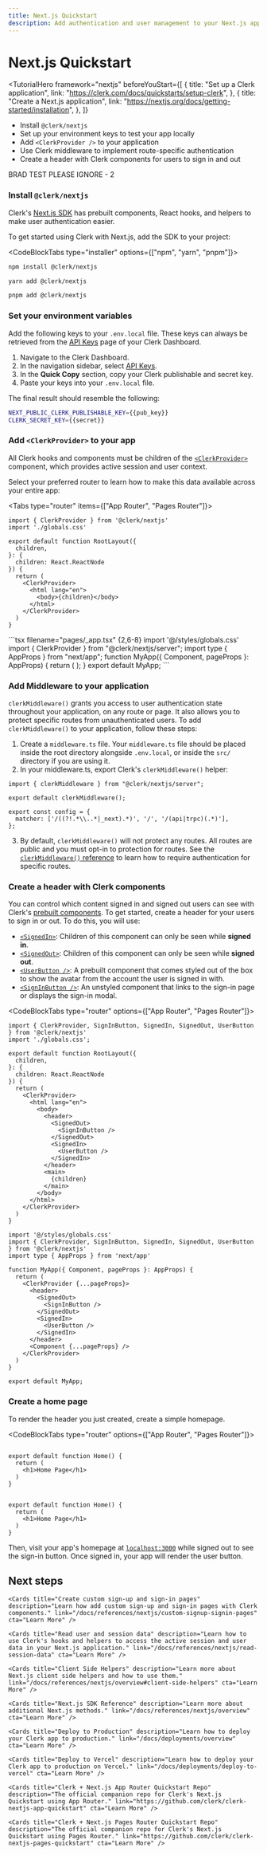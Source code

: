 ---
title: Next.js Quickstart
description: Add authentication and user management to your Next.js app with Clerk.
---

# Next.js Quickstart

<TutorialHero
  framework="nextjs"
  beforeYouStart={[
    {
      title: "Set up a Clerk application",
      link: "https://clerk.com/docs/quickstarts/setup-clerk",
    },
    {
      title: "Create a Next.js application",
      link: "https://nextjs.org/docs/getting-started/installation",
    },
  ]}
>

- Install `@clerk/nextjs`
- Set up your environment keys to test your app locally
- Add `<ClerkProvider />` to your application
- Use Clerk middleware to implement route-specific authentication
- Create a header with Clerk components for users to sign in and out

</TutorialHero>

BRAD TEST PLEASE IGNORE - 2

<Steps>

### Install `@clerk/nextjs`

Clerk's [Next.js SDK](/docs/references/nextjs/overview) has prebuilt components, React hooks, and helpers to make user authentication easier.

To get started using Clerk with Next.js, add the SDK to your project:

<CodeBlockTabs type="installer" options={["npm", "yarn", "pnpm"]}>
  ```bash filename="terminal"
  npm install @clerk/nextjs
  ```

```bash filename="terminal"
yarn add @clerk/nextjs
```

```bash filename="terminal"
pnpm add @clerk/nextjs
```

</CodeBlockTabs>

### Set your environment variables

<SignedIn>

Add the following keys to your `.env.local` file. These keys can always be retrieved from the [API Keys](https://dashboard.clerk.com/last-active?path=api-keys) page of your Clerk Dashboard.

</SignedIn>

<SignedOut>

1. Navigate to the Clerk Dashboard.
2. In the navigation sidebar, select [API Keys](https://dashboard.clerk.com/last-active?path=api-keys).
3. In the **Quick Copy** section, copy your Clerk publishable and secret key.
4. Paste your keys into your `.env.local` file.

The final result should resemble the following:

</SignedOut>

  <InjectKeys>

  ```sh filename=".env.local"
  NEXT_PUBLIC_CLERK_PUBLISHABLE_KEY={{pub_key}}
  CLERK_SECRET_KEY={{secret}}
  ```

  </InjectKeys>

### Add `<ClerkProvider>` to your app

All Clerk hooks and components must be children of the [`<ClerkProvider>`](/docs/components/clerk-provider) component, which provides active session and user context.

Select your preferred router to learn how to make this data available across your entire app:

<Tabs type="router" items={["App Router", "Pages Router"]}>
  <Tab>
  ```tsx filename="app/layout.tsx" {1,10-14}
  import { ClerkProvider } from '@clerk/nextjs'
  import './globals.css'

  export default function RootLayout({
    children,
  }: {
    children: React.ReactNode
  }) {
    return (
      <ClerkProvider>
        <html lang="en">
          <body>{children}</body>
        </html>
      </ClerkProvider>
    )
  }
  ```
  </Tab>

  <Tab>
  ```tsx filename="pages/_app.tsx" {2,6-8}
    import '@/styles/globals.css'
    import { ClerkProvider } from "@clerk/nextjs/server";
    import type { AppProps } from "next/app";
    function MyApp({ Component, pageProps }: AppProps) {
      return (
        <ClerkProvider {...pageProps}>
          <Component {...pageProps} />
        </ClerkProvider>
      );
    }
    export default MyApp;
  ```
  </Tab>
</Tabs>

### Add Middleware to your application

`clerkMiddleware()` grants you access to user authentication state throughout your application, on any route or page. It also allows you to protect specific routes from unauthenticated users. To add `clerkMiddleware()` to your application, follow these steps:

1. Create a `middleware.ts` file. Your `middleware.ts` file should be placed inside the root directory alongside `.env.local`, or inside the `src/` directory if you are using it.
2. In your middleware.ts, export Clerk's `clerkMiddleware()` helper:
  ```tsx filename="middleware.ts"
  import { clerkMiddleware } from "@clerk/nextjs/server";

  export default clerkMiddleware();

  export const config = {
    matcher: ['/((?!.*\\..*|_next).*)', '/', '/(api|trpc)(.*)'],
  };
  ```
3. By default, `clerkMiddleware()` will not protect any routes. All routes are public and you must opt-in to protection for routes. See the [`clerkMiddleware()` reference](/docs/references/nextjs/clerk-middleware) to learn how to require authentication for specific routes.

### Create a header with Clerk components

You can control which content signed in and signed out users can see with Clerk's [prebuilt components](/docs/components/overview). To get started, create a header for your users to sign in or out. To do this, you will use:

- [`<SignedIn>`](/docs/components/control/signed-in): Children of this component can only be seen while **signed in**.
- [`<SignedOut>`](/docs/components/control/signed-out): Children of this component can only be seen while **signed out**.
- [`<UserButton />`](/docs/components/user/user-button): A prebuilt component that comes styled out of the box to show the avatar from the account the user is signed in with.
- [`<SignInButton />`](/docs/components/unstyled/sign-in-button): An unstyled component that links to the sign-in page or displays the sign-in modal.

<CodeBlockTabs type="router" options={["App Router", "Pages Router"]}>
```tsx filename="app/layout.tsx" {13-20}
import { ClerkProvider, SignInButton, SignedIn, SignedOut, UserButton } from '@clerk/nextjs'
import './globals.css';

export default function RootLayout({
  children,
}: {
  children: React.ReactNode
}) {
  return (
    <ClerkProvider>
      <html lang="en">
        <body>
          <header>
            <SignedOut>
              <SignInButton />
            </SignedOut>
            <SignedIn>
              <UserButton />
            </SignedIn>
          </header>
          <main>
            {children}
          </main>
        </body>
      </html>
    </ClerkProvider>
  )
}
```
```tsx filename="pages/_app.tsx" {8-15}
import '@/styles/globals.css'
import { ClerkProvider, SignInButton, SignedIn, SignedOut, UserButton } from '@clerk/nextjs'
import type { AppProps } from 'next/app'

function MyApp({ Component, pageProps }: AppProps) {
  return (
    <ClerkProvider {...pageProps}>
      <header>
        <SignedOut>
          <SignInButton />
        </SignedOut>
        <SignedIn>
          <UserButton />
        </SignedIn>
      </header>
      <Component {...pageProps} />
    </ClerkProvider>
  )
}

export default MyApp;
```
</CodeBlockTabs>

### Create a home page

To render the header you just created, create a simple homepage.

<CodeBlockTabs type="router" options={["App Router", "Pages Router"]}>
```tsx filename="app/page.tsx"

export default function Home() {
  return (
    <h1>Home Page</h1>
  )
}
```

```tsx filename="pages/index.tsx"

export default function Home() {
  return (
    <h1>Home Page</h1>
  )
}
```
</CodeBlockTabs>

Then, visit your app's homepage at [`localhost:3000`](http://localhost:3000) while signed out to see the sign-in button. Once signed in, your app will render the user button.

</Steps>

## Next steps

<div className="container mx-auto my-4">
  <div className="grid grid-cols-1 gap-6 md:grid-cols-2">

    <Cards title="Create custom sign-up and sign-in pages" description="Learn how add custom sign-up and sign-in pages with Clerk components." link="/docs/references/nextjs/custom-signup-signin-pages" cta="Learn More" />

    <Cards title="Read user and session data" description="Learn how to use Clerk's hooks and helpers to access the active session and user data in your Next.js application." link="/docs/references/nextjs/read-session-data" cta="Learn More" />

    <Cards title="Client Side Helpers" description="Learn more about Next.js client side helpers and how to use them." link="/docs/references/nextjs/overview#client-side-helpers" cta="Learn More" />

    <Cards title="Next.js SDK Reference" description="Learn more about additional Next.js methods." link="/docs/references/nextjs/overview" cta="Learn More" />

    <Cards title="Deploy to Production" description="Learn how to deploy your Clerk app to production." link="/docs/deployments/overview" cta="Learn More" />

    <Cards title="Deploy to Vercel" description="Learn how to deploy your Clerk app to production on Vercel." link="/docs/deployments/deploy-to-vercel" cta="Learn More" />

    <Cards title="Clerk + Next.js App Router Quickstart Repo" description="The official companion repo for Clerk's Next.js Quickstart using App Router." link="https://github.com/clerk/clerk-nextjs-app-quickstart" cta="Learn More" />

    <Cards title="Clerk + Next.js Pages Router Quickstart Repo" description="The official companion repo for Clerk's Next.js Quickstart using Pages Router." link="https://github.com/clerk/clerk-nextjs-pages-quickstart" cta="Learn More" />

  </div>
</div>
